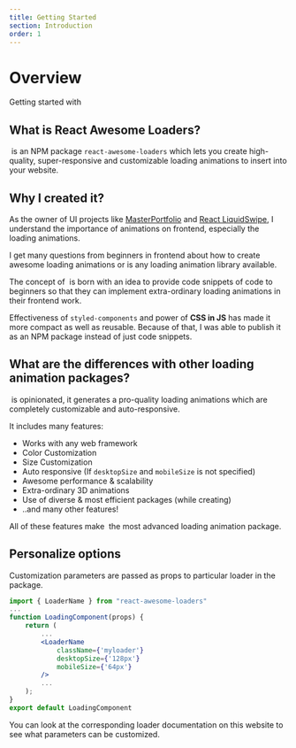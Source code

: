 ```yaml
---
title: Getting Started
section: Introduction
order: 1
---
```


# Overview  
Getting started with &zwnj;<AwesomeLoaders/>

## What is React Awesome Loaders?  
&zwnj;<AwesomeLoaders/> is an NPM package `react-awesome-loaders` which lets you create high-quality, super-responsive and customizable loading animations to insert into your website.

## Why I created it?
As the owner of UI projects like [MasterPortfolio](https://github.com/ashutosh1919/masterPortfolio) and [React LiquidSwipe](https://github.com/ashutosh1919/react-liquidswipe), I understand the importance of animations on frontend, especially the loading animations.  

I get many questions from beginners in frontend about how to create awesome loading animations or is any loading animation library available. 

The concept of &zwnj;<AwesomeLoaders/> is born with an idea to provide code snippets of code to beginners so that they can implement extra-ordinary loading animations in their frontend work.  

Effectiveness of `styled-components` and power of **CSS in JS** has made it more compact as well as reusable. Because of that, I was able to publish it as an NPM package instead of just code snippets.

## What are the differences with other loading animation packages?
&zwnj;<AwesomeLoaders/> is opinionated, it generates a pro-quality loading animations which are completely customizable and auto-responsive.  

It includes many features:

- Works with any web framework
- Color Customization
- Size Customization
- Auto responsive (If `desktopSize` and `mobileSize` is not specified)
- Awesome performance & scalability
- Extra-ordinary 3D animations
- Use of diverse & most efficient packages (while creating)
- ..and many other features!  

All of these features make &zwnj;<AwesomeLoaders/> the most advanced loading animation package.  

<GettingStarted />  

## Personalize options  
Customization parameters are passed as props to particular loader in the package.  

```jsx highlight={1,6-10}
import { LoaderName } from "react-awesome-loaders"
...
function LoadingComponent(props) {
    return (
        ...
        <LoaderName 
            className={'myloader'}
            desktopSize={'128px'} 
            mobileSize={'64px'}
        />
        ...
    );
}
export default LoadingComponent
```  

You can look at the corresponding loader documentation on this website to see what parameters can be customized.